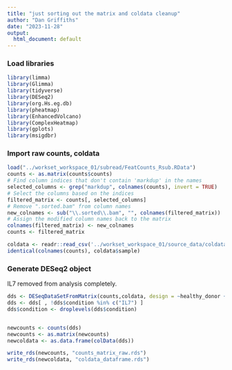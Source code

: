 ```yaml
---
title: "just sorting out the matrix and coldata cleanup"
author: "Dan Griffiths"
date: "2023-11-28"
output:
  html_document: default
---
```


### Load libraries

```r
library(limma)
library(Glimma)
library(tidyverse)
library(DESeq2)
library(org.Hs.eg.db)
library(pheatmap)
library(EnhancedVolcano)
library(ComplexHeatmap)
library(gplots)
library(msigdbr)
```


### Import raw counts, coldata
```r
load("../workset_workspace_01/subread/FeatCounts_Rsub.RData")
counts <- as.matrix(counts$counts)
# Find column indices that don't contain 'markdup' in the names
selected_columns <- grep("markdup", colnames(counts), invert = TRUE)
# Select the columns based on the indices
filtered_matrix <- counts[, selected_columns]
# Remove ".sorted.bam" from column names
new_colnames <- sub("\\.sorted\\.bam", "", colnames(filtered_matrix))
# Assign the modified column names back to the matrix
colnames(filtered_matrix) <- new_colnames
counts <- filtered_matrix
```


```r
coldata <- readr::read_csv('../workset_workspace_01/source_data/coldata.csv') %>% as.data.frame()
identical(colnames(counts), coldata$sample)
```


### Generate DESeq2 object
IL7 removed from analysis completely.
```r
dds <- DESeqDataSetFromMatrix(counts,coldata, design = ~healthy_donor + condition)
dds <- dds[ , !dds$condition %in% c("IL7") ] 
dds$condition <- droplevels(dds$condition)


newcounts <- counts(dds)
newcounts <- as.matrix(newcounts)
newcoldata <- as.data.frame(colData(dds))

write_rds(newcounts, "counts_matrix_raw.rds")
write_rds(newcoldata, "coldata_dataframe.rds")
```
